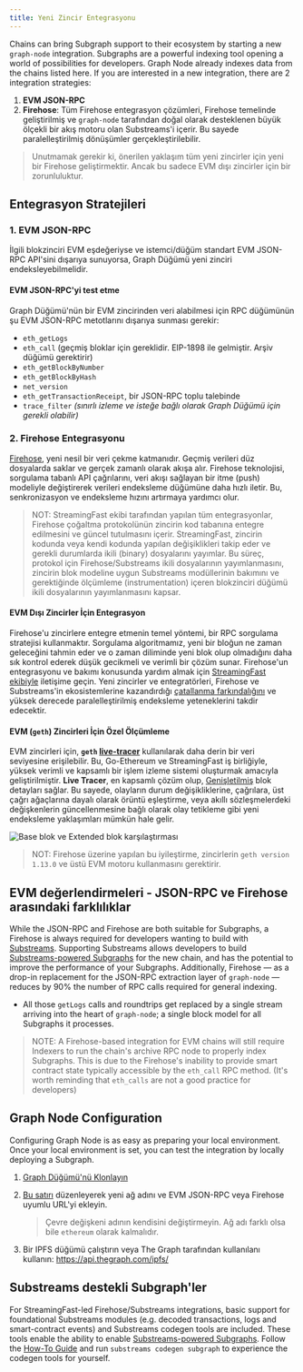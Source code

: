 ```yaml
---
title: Yeni Zincir Entegrasyonu
---
```


Chains can bring Subgraph support to their ecosystem by starting a new `graph-node` integration. Subgraphs are a powerful indexing tool opening a world of possibilities for developers. Graph Node already indexes data from the chains listed here. If you are interested in a new integration, there are 2 integration strategies:

1. **EVM JSON-RPC**
2. **Firehose**: Tüm Firehose entegrasyon çözümleri, Firehose temelinde geliştirilmiş ve `graph-node` tarafından doğal olarak desteklenen büyük ölçekli bir akış motoru olan Substreams'i içerir. Bu sayede paralelleştirilmiş dönüşümler gerçekleştirilebilir.

> Unutmamak gerekir ki, önerilen yaklaşım tüm yeni zincirler için yeni bir Firehose geliştirmektir. Ancak bu sadece EVM dışı zincirler için bir zorunluluktur.

## Entegrasyon Stratejileri

### 1. EVM JSON-RPC

İlgili blokzinciri EVM eşdeğeriyse ve istemci/düğüm standart EVM JSON-RPC API'sini dışarıya sunuyorsa, Graph Düğümü yeni zinciri endeksleyebilmelidir.

#### EVM JSON-RPC'yi test etme

Graph Düğümü'nün bir EVM zincirinden veri alabilmesi için RPC düğümünün şu EVM JSON-RPC metotlarını dışarıya sunması gerekir:

- `eth_getLogs`
- `eth_call` (geçmiş bloklar için gereklidir. EIP-1898 ile gelmiştir. Arşiv düğümü gerektirir)
- `eth_getBlockByNumber`
- `eth_getBlockByHash`
- `net_version`
- `eth_getTransactionReceipt`, bir JSON-RPC toplu talebinde
- `trace_filter` _(sınırlı izleme ve isteğe bağlı olarak Graph Düğümü için gerekli olabilir)_

### 2. Firehose Entegrasyonu

[Firehose](https://firehose.streamingfast.io/firehose-setup/overview), yeni nesil bir veri çekme katmanıdır. Geçmiş verileri düz dosyalarda saklar ve gerçek zamanlı olarak akışa alır. Firehose teknolojisi, sorgulama tabanlı API çağrılarını, veri akışı sağlayan bir itme (push) modeliyle değiştirerek verileri endeksleme düğümüne daha hızlı iletir. Bu, senkronizasyon ve endeksleme hızını artırmaya yardımcı olur.

> NOT: StreamingFast ekibi tarafından yapılan tüm entegrasyonlar, Firehose çoğaltma protokolünün zincirin kod tabanına entegre edilmesini ve güncel tutulmasını içerir. StreamingFast, zincirin kodunda veya kendi kodunda yapılan değişiklikleri takip eder ve gerekli durumlarda ikili (binary) dosyalarını yayımlar. Bu süreç, protokol için Firehose/Substreams ikili dosyalarının yayımlanmasını, zincirin blok modeline uygun Substreams modüllerinin bakımını ve gerektiğinde ölçümleme (instrumentation) içeren blokzinciri düğümü ikili dosyalarının yayımlanmasını kapsar.

#### EVM Dışı Zincirler İçin Entegrasyon

Firehose'u zincirlere entegre etmenin temel yöntemi, bir RPC sorgulama stratejisi kullanmaktır. Sorgulama algoritmamız, yeni bir bloğun ne zaman geleceğini tahmin eder ve o zaman diliminde yeni blok olup olmadığını daha sık kontrol ederek düşük gecikmeli ve verimli bir çözüm sunar. Firehose'un entegrasyonu ve bakımı konusunda yardım almak için [StreamingFast ekibiyle](https://www.streamingfast.io/firehose-integration-program) iletişime geçin. Yeni zincirler ve entegratörleri, Firehose ve Substreams'in ekosistemlerine kazandırdığı [çatallanma farkındalığını](https://substreams.streamingfast.io/documentation/consume/reliability-guarantees) ve yüksek derecede paralelleştirilmiş endeksleme yeteneklerini takdir edecektir.

#### EVM (`geth`) Zincirleri İçin Özel Ölçümleme

EVM zincirleri için, **`geth` [live-tracer](https://github.com/ethereum/go-ethereum/releases/tag/v1.14.0)** kullanılarak daha derin bir veri seviyesine erişilebilir. Bu, Go-Ethereum ve StreamingFast iş birliğiyle, yüksek verimli ve kapsamlı bir işlem izleme sistemi oluşturmak amacıyla geliştirilmiştir. **Live Tracer**, en kapsamlı çözüm olup, [Genişletilmiş](https://streamingfastio.medium.com/new-block-model-to-accelerate-chain-integration-9f65126e5425) blok detayları sağlar. Bu sayede, olayların durum değişikliklerine, çağrılara, üst çağrı ağaçlarına dayalı olarak örüntü eşleştirme, veya akıllı sözleşmelerdeki değişkenlerin güncellenmesine bağlı olarak olay tetikleme gibi yeni endeksleme yaklaşımları mümkün hale gelir.

![Base blok ve Extended blok karşılaştırması](/img/extended-vs-base-substreams-blocks.png)

> NOT: Firehose üzerine yapılan bu iyileştirme, zincirlerin `geth version 1.13.0` ve üstü EVM motoru kullanmasını gerektirir.

## EVM değerlendirmeleri - JSON-RPC ve Firehose arasındaki farklılıklar

While the JSON-RPC and Firehose are both suitable for Subgraphs, a Firehose is always required for developers wanting to build with [Substreams](https://substreams.streamingfast.io). Supporting Substreams allows developers to build [Substreams-powered Subgraphs](/subgraphs/cookbook/substreams-powered-subgraphs/) for the new chain, and has the potential to improve the performance of your Subgraphs. Additionally, Firehose — as a drop-in replacement for the JSON-RPC extraction layer of `graph-node` — reduces by 90% the number of RPC calls required for general indexing.

- All those `getLogs` calls and roundtrips get replaced by a single stream arriving into the heart of `graph-node`; a single block model for all Subgraphs it processes.

> NOTE: A Firehose-based integration for EVM chains will still require Indexers to run the chain's archive RPC node to properly index Subgraphs. This is due to the Firehose's inability to provide smart contract state typically accessible by the `eth_call` RPC method. (It's worth reminding that `eth_calls` are not a good practice for developers)

## Graph Node Configuration

Configuring Graph Node is as easy as preparing your local environment. Once your local environment is set, you can test the integration by locally deploying a Subgraph.

1. [Graph Düğümü'nü Klonlayın](https://github.com/graphprotocol/graph-node)

2. [Bu satırı](https://github.com/graphprotocol/graph-node/blob/master/docker/docker-compose.yml#L22) düzenleyerek yeni ağ adını ve EVM JSON-RPC veya Firehose uyumlu URL'yi ekleyin.

   > Çevre değişkeni adının kendisini değiştirmeyin. Ağ adı farklı olsa bile `ethereum` olarak kalmalıdır.

3. Bir IPFS düğümü çalıştırın veya The Graph tarafından kullanılanı kullanın: https://api.thegraph.com/ipfs/

## Substreams destekli Subgraph'ler

For StreamingFast-led Firehose/Substreams integrations, basic support for foundational Substreams modules (e.g. decoded transactions, logs and smart-contract events) and Substreams codegen tools are included. These tools enable the ability to enable [Substreams-powered Subgraphs](/substreams/sps/introduction/). Follow the [How-To Guide](https://substreams.streamingfast.io/documentation/how-to-guides/intro-your-first-application) and run `substreams codegen subgraph` to experience the codegen tools for yourself.
